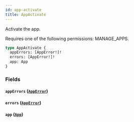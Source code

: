```yaml
---
id: app-activate
title: AppActivate
---
```



Activate the app. 

Requires one of the following permissions: MANAGE_APPS.

```graphql
type AppActivate {
  appErrors: [AppError!]!
  errors: [AppError!]!
  app: App
}
```


### Fields

#### `appErrors` ([`AppError`](../../../developer/api-reference/objects/app-error))




#### `errors` ([`AppError`](../../../developer/api-reference/objects/app-error))




#### `app` ([`App`](../../../developer/api-reference/objects/app))






